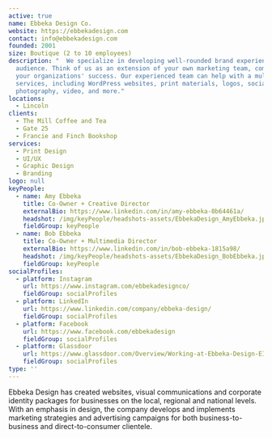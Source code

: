 ```yaml
---
active: true
name: Ebbeka Design Co.
website: https://ebbekadesign.com
contact: info@ebbekadesign.com
founded: 2001
size: Boutique (2 to 10 employees)
description: "  We specialize in developing well-rounded brand experiences tailored to your
  audience. Think of us as an extension of your own marketing team, committed to
  your organizations' success. Our experienced team can help with a multitude of
  services, including WordPress websites, print materials, logos, social media,
  photography, video, and more."
locations:
  - Lincoln
clients:
  - The Mill Coffee and Tea
  - Gate 25
  - Francie and Finch Bookshop
services:
  - Print Design
  - UI/UX
  - Graphic Design
  - Branding
logo: null
keyPeople:
  - name: Amy Ebbeka
    title: Co-Owner + Creative Director
    externalBio: https://www.linkedin.com/in/amy-ebbeka-0b64461a/
    headshot: /img/keyPeople/headshots-assets/EbbekaDesign_AmyEbbeka.jpg
    fieldGroup: keyPeople
  - name: Bob Ebbeka
    title: Co-Owner + Multimedia Director
    externalBio: https://www.linkedin.com/in/bob-ebbeka-1815a98/
    headshot: /img/keyPeople/headshots-assets/EbbekaDesign_BobEbbeka.jpg
    fieldGroup: keyPeople
socialProfiles:
  - platform: Instagram
    url: https://www.instagram.com/ebbekadesignco/
    fieldGroup: socialProfiles
  - platform: LinkedIn
    url: https://www.linkedin.com/company/ebbeka-design/
    fieldGroup: socialProfiles
  - platform: Facebook
    url: https://www.facebook.com/ebbekadesign
    fieldGroup: socialProfiles
  - platform: Glassdoor
    url: https://www.glassdoor.com/Overview/Working-at-Ebbeka-Design-EI_IE1748135.11,24.htm
    fieldGroup: socialProfiles
type: ''
---
```


Ebbeka Design has created websites, visual communications and corporate identity packages for businesses on the local, regional and national levels. With an emphasis in design, the company develops and implements marketing strategies and advertising campaigns for both business-to-business and direct-to-consumer clientele.
